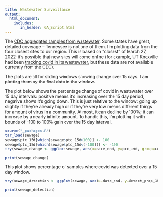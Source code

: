 ```yaml
---
title: Wastewater Surveillance
output:
  html_document:
    includes:
       in_header: GA_Script.html
---
```


The [CDC aggregates samples from wastewater](https://covid.cdc.gov/covid-data-tracker/#wastewater-surveillance). Some states have great, detailed coverage -- Tennessee is not one of them. I'm plotting data from the four closest sites to our region. This is based on "closest" of March 27, 2022; it's possible that new sites will come online (for example, UT Knoxville had been [tracking covid in its wastewater](https://cee.utk.edu/wastewater-monitoring-plan-could-keep-campus-safe-from-covid-19/), but these data are not available currently from the CDC).

The plots are all for sliding windows showing change over 15 days. I am plotting them by the final date in the window.

The plot below shows the percentage change of covid in wastewater over 15 day intervals: positive means it's increasing over the 15 day period, negative shows it's going down. This is just relative to the window: going up slightly if they're already high or if they're very low means different things for amount of virus in a community. At most, it can decline by 100%; it can increase by a nearly infinite amount. To handle this, I'm plotting it with bounds of -100 to 100% gain over the 15 day interval.

```r
source("_packages.R")
tar_load(sewage)
sewage$ptc_15d[which(sewage$ptc_15d>100)] <- 100
sewage$ptc_15d[which(sewage$ptc_15d<(-100))] <- -100
try(sewage_change <- ggplot(sewage, aes(x=date_end, y=ptc_15d, group=Location)) + geom_point(aes(colour=Location))+ theme_light() + ylab("Percentage change in covid over 15 days") + xlab("Date") + ggtitle("Percentage change in covid over 15 day, bounded by +/- 100%") + ylim(c(-100, 100)) + geom_hline(yintercept = 0) + facet_wrap(~ Location, ncol=2) + theme(legend.position = "none"))

print(sewage_change)
```

This plot shows percentage of samples where covid was detected over a 15 day window.

```r
try(sewage_detection <- ggplot(sewage, aes(x=date_end, y=detect_prop_15d, group=Location)) + geom_point(aes(colour=Location))+ theme_light() + ylab("Detection of over 15 days") + xlab("Date") + ggtitle("Percentage detection of covid over 15 day interval") + facet_wrap(~ Location, ncol=2) + theme(legend.position = "none"))

print(sewage_detection)
```
